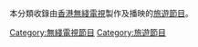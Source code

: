 {{Catnav|頁面分類|...|电视|电视节目|香港電視節目|無綫電視節目}}
{{Catnav|頁面分類|...|电视|电视节目|電視節目的類型|旅遊節目}}
本分類收錄由[[香港|香港]][[無綫電視|無綫電視]]製作及播映的[[旅遊節目|旅遊節目]]。

[[Category:無綫電視節目|Category:無綫電視節目]]
[[Category:旅遊節目|Category:旅遊節目]]